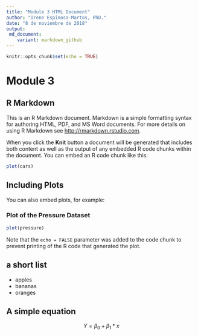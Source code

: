 ```yaml
---
title: "Module 3 HTML Document"
author: "Irene Espinosa-Martos, PhD."
date: "8 de noviembre de 2018"
output: 
 md_document:
    variant: markdown_github
---
```


```r
knitr::opts_chunk$set(echo = TRUE)
```

# Module 3

## R Markdown {#nextsteps .emphasized}

This is an R Markdown document. Markdown is a simple formatting syntax for authoring HTML, PDF, and MS Word documents. For more details on using R Markdown see <http://rmarkdown.rstudio.com>.

When you click the **Knit** button a document will be generated that includes both content as well as the output of any embedded R code chunks within the document. You can embed an R code chunk like this:

```r
plot(cars)
```

## Including Plots

You can also embed plots, for example:

### Plot of the Pressure Dataset

```r
plot(pressure)
```

Note that the `echo = FALSE` parameter was added to the code chunk to prevent printing of the R code that generated the plot.

## a short list

* apples
* bananas
* oranges

## A simple equation

$$ Y = \beta_0 + \beta_1*x $$

